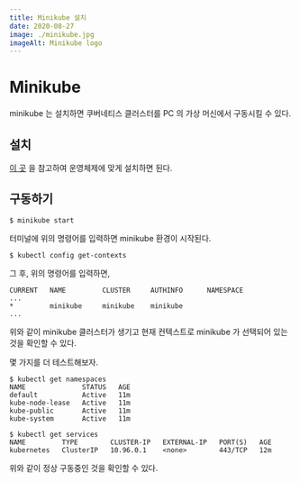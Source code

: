 ```yaml
---
title: Minikube 설치
date: 2020-08-27
image: ./minikube.jpg
imageAlt: Minikube logo
---
```


# Minikube

minikube 는 설치하면 쿠버네티스 클러스터를 PC 의 가상 머신에서 구동시킬 수 있다.

## 설치

[이 곳](https://kubernetes.io/ko/docs/tasks/tools/install-minikube/) 을 참고하여 운영체제에 맞게 설치하면 된다.

## 구동하기

```
$ minikube start
```

터미널에 위의 명령어를 입력하면 minikube 환경이 시작된다.

```
$ kubectl config get-contexts
```

그 후, 위의 명령어를 입력하면,

```
CURRENT   NAME         CLUSTER     AUTHINFO      NAMESPACE
...
*         minikube     minikube    minikube
...
```

위와 같이 minikube 클러스터가 생기고 현재 컨텍스트로 minikube 가 선택되어 있는 것을 확인할 수 있다.

몇 가지를 더 테스트해보자.

```
$ kubectl get namespaces
NAME              STATUS   AGE
default           Active   11m
kube-node-lease   Active   11m
kube-public       Active   11m
kube-system       Active   11m
```

```
$ kubectl get services
NAME         TYPE        CLUSTER-IP   EXTERNAL-IP   PORT(S)   AGE
kubernetes   ClusterIP   10.96.0.1    <none>        443/TCP   12m
```

위와 같이 정상 구동중인 것을 확인할 수 있다.
